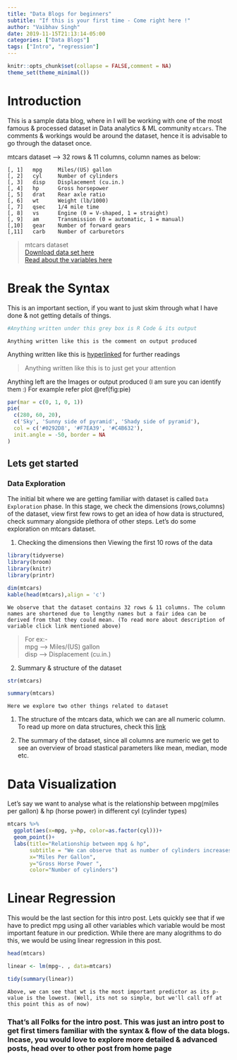 ---
title: "Data Blogs for beginners"
subtitle: "If this is your first time - Come right here !" 
author: "Vaibhav Singh"
date: 2019-11-15T21:13:14-05:00
categories: ["Data Blogs"]
tags: ["Intro", "regression"]
---

```{r setup, include=FALSE}
knitr::opts_chunk$set(collapse = FALSE,comment = NA)
theme_set(theme_minimal())
```

# Introduction

This is a sample data blog, where in I will be working with one of the most famous & processed dataset in Data analytics & ML community ```mtcars```. The comments & workings would be around the dataset, hence it is advisable to go through the dataset once. <br/>

mtcars dataset --> 32 rows & 11 columns, column names as below:

```
[, 1]   mpg     Miles/(US) gallon
[, 2]   cyl     Number of cylinders
[, 3]   disp    Displacement (cu.in.)
[, 4]   hp      Gross horsepower
[, 5]   drat    Rear axle ratio
[, 6]   wt      Weight (lb/1000)
[, 7]   qsec    1/4 mile time
[, 8]   vs      Engine (0 = V-shaped, 1 = straight)
[, 9]   am      Transmission (0 = automatic, 1 = manual)
[,10]   gear    Number of forward gears
[,11]   carb    Number of carburetors
```
> mtcars dataset <br/>
[Download data set here](https://gist.github.com/seankross/a412dfbd88b3db70b74b)<br/>
[Read about the variables here](https://stat.ethz.ch/R-manual/R-devel/library/datasets/html/mtcars.html)


# Break the Syntax 
This is an important section, if you want to just skim through what I have done & not getting details of things.  

```{r}
#Anything written under this grey box is R Code & its output 
```

```Anything written like this is the comment on output produced```

Anything written like this is [hyperlinked](vaibhavsingh.netlify.com/sample) for further readings <br/>

> Anything written like this is to just get your attention

Anything left are the Images or output produced <font size="2"> (I am sure you can identify them :)</font>  For example refer plot \@ref(fig:pie)

```{r pie, fig.cap='A fancy pie chart.', tidy=FALSE, echo=FALSE}
par(mar = c(0, 1, 0, 1))
pie(
  c(280, 60, 20),
  c('Sky', 'Sunny side of pyramid', 'Shady side of pyramid'),
  col = c('#0292D8', '#F7EA39', '#C4B632'),
  init.angle = -50, border = NA
)
```


## Lets get started

### Data Exploration

The initial bit where we are getting familiar with dataset is called ```Data Exploration``` phase. In this stage, we check the dimensions (rows,columns) of the dataset, view first few rows to get an idea of how data is structured, check summary alongside plethora of other steps. Let's do some exploration on mtcars dataset. <br/>

1. Checking the dimensions then Viewing the first 10 rows of the data
```{r warning=FALSE, message=FALSE}
library(tidyverse)
library(broom)
library(knitr)
library(printr)

dim(mtcars)
kable(head(mtcars),align = 'c')
```


```We observe that the dataset contains 32 rows & 11 columns. The column names are shortened due to lengthy names but a fair idea can be derived from that they could mean. (To read more about description of variable click link mentioned above)
```

> For ex:- <br/> mpg --> Miles/(US) gallon <br/>
disp --> Displacement (cu.in.)

2. Summary & structure of the dataset <br/>

```{r}
str(mtcars)

summary(mtcars)
```

```Here we explore two other things related to dataset```


1. The structure of the mtcars data, which we can are all numeric column. To read up more on data structures, check this [link](https://swcarpentry.github.io/r-novice-inflammation/13-supp-data-structures/)

2. The summary of the dataset, since all columns are numeric we get to see an overview of broad stastical parameters like mean, median, mode etc. 


# Data Visualization

Let's say we want to analyse what is the relationship between mpg(miles per gallon) & hp (horse power) in different cyl (cylinder types)

```{r}
mtcars %>% 
  ggplot(aes(x=mpg, y=hp, color=as.factor(cyl)))+
  geom_point()+
  labs(title="Relationship between mpg & hp",
       subtitle = "We can observe that as number of cylinders increases so does mpg but horse power decreases",
       x="Miles Per Gallon",
       y="Gross Horse Power ",
       color="Number of cylinders")
```

# Linear Regression

This would be the last section for this intro post. Lets quickly see that if we have to predict mpg using all other variables which variable would be most important feature in our prediction. While there are many alogrithms to do this, we would be using linear regression in this post. 

```{r}
head(mtcars)

linear <- lm(mpg~. , data=mtcars)

tidy(summary(linear))
```

```Above, we can see that wt is the most important predictor as its p-value is the lowest. (Well, its not so simple, but we'll call off at this point this as of now)```

### That's all Folks for the intro post. This was just an intro post to get first timers familiar with the syntax & flow of the data blogs. Incase, you would love to explore more detailed & advanced posts, head over to other post from home page 
